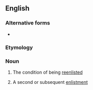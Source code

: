 ==English==

===Alternative forms===
* {{l|en|re-enlistment}}

===Etymology===
{{prefix|en|re|enlistment}}

===Noun===
{{en-noun|~}}

# {{lb|en|uncountable}} The condition of being [[reenlist]]ed
# {{lb|en|countable}} A second or subsequent [[enlistment]]